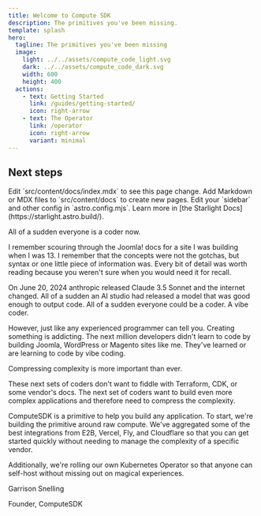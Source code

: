 ```yaml
---
title: Welcome to Compute SDK
description: The primitives you've been missing.
template: splash
hero:
  tagline: The primitives you've been missing
  image:
    light: ../../assets/compute_code_light.svg
    dark: ../../assets/compute_code_dark.svg
    width: 600
    height: 400
  actions:
    - text: Getting Started
      link: /guides/getting-started/
      icon: right-arrow
    - text: The Operator
      link: /operator
      icon: right-arrow
      variant: minimal
---
```



## Next steps

<CardGrid stagger>
	<Card title="Update content" icon="npm">
		Edit `src/content/docs/index.mdx` to see this page change.
	</Card>
	<Card title="Add new content" icon="rocket">
		Add Markdown or MDX files to `src/content/docs` to create new pages.
	</Card>
	<Card title="Configure your site" icon="seti:todo">
		Edit your `sidebar` and other config in `astro.config.mjs`.
	</Card>
	<Card title="Read the docs" icon="open-book">
		Learn more in [the Starlight Docs](https://starlight.astro.build/).
	</Card>
</CardGrid>

<div class="pt-24 text-gray-600 dark:text-gray-300 text-2xl">
<p>All of a sudden everyone is a coder now.</p>

<p>
          I remember scouring through the Joomla! docs for a site I was building
          when I was 13. I remember that the concepts were not the gotchas, but
          syntax or one little piece of information was. Every bit of detail was
          worth reading because you weren't sure when you would need it for
          recall.
        </p>

<p>
          On June 20, 2024 anthropic released Claude 3.5 Sonnet and the internet
          changed. All of a sudden an AI studio had released a model that was
          good enough to output code. All of a sudden everyone could be a coder.
          A vibe coder.
        </p>

<p>
          However, just like any experienced programmer can tell you. Creating
          something is addicting. The next million developers didn't learn to
          code by building Joomla, WordPress or Magento sites like me. They've
          learned or are learning to code by vibe coding.
        </p>

</div>

<div  class="font-bold text-gray-900 dark:text-white text-2xl py-2">
<p>
          Compressing complexity is more important than ever.
        </p>
	</div>
<div class="text-gray-600 dark:text-gray-300 text-2xl">
<p>
          These next sets of coders don't want to fiddle with Terraform, CDK, or
          some vendor's docs. The next set of coders want to build even more
          complex applications and therefore need to compress the complexity.
        </p>

<p>
		ComputeSDK is a primitive to help you build any application. To start,
          we're building the primitive around raw compute. We've aggregated some
          of the best integrations from E2B, Vercel, Fly, and Cloudflare so that
          you can get started quickly without needing to manage the complexity
          of a specific vendor.
        </p>

<p>
		 Additionally, we're rolling our own Kubernetes Operator so that anyone
          can self-host without missing out on magical experiences.
        </p>
	</div>
<div class="pt-6">
<div class="font-semibold text-gray-900 dark:text-white text-2xl">
          <p >
            Garrison Snelling
          </p>
		  </div>
		  <div class="text-gray-600 dark:text-gray-300 text-2xl">
          <p>Founder, ComputeSDK</p>
		  </div>
		  </div>
